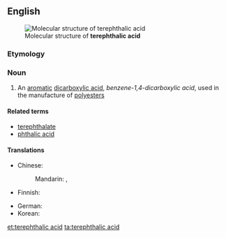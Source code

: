 ==English==
[[File:Terephthalsäure.svg|thumb|Molecular structure of '''terephthalic acid''']]

===Etymology===
{{blend|terebic|phthalic acid|lang=en}}

===Noun===
{{wikipedia}}
{{en-noun|head=[[terephthalic]] [[acid]]|-}}

# {{lb|en|organic compound}} An [[aromatic]] [[dicarboxylic acid]], ''benzene-1,4-dicarboxylic acid'', used in the manufacture of [[polyester]]s

====Related terms====
* [[terephthalate]]
* [[phthalic acid]]

====Translations====
{{trans-top|Benzene-1,4-dicarboxylic acid}}
* Chinese:
*: Mandarin: {{t|cmn|對苯二甲酸|sc=Hani}}, {{t|cmn|对苯二甲酸|tr=duìběn'èrjiǎsuān|sc=Hani}}
* Finnish: {{t|fi|tereftaalihappo}}
{{trans-mid}}
* German: {{t+|de|Terephthalsäure|f}}
* Korean: {{t|ko|테레프탈산|sc=Hang}}
{{trans-bottom}}

[[et:terephthalic acid]]
[[ta:terephthalic acid]]